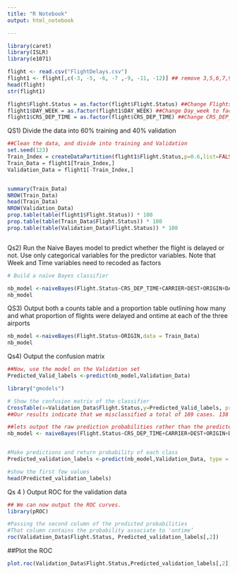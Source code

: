 ---
title: "R Notebook"
output: html_notebook

---
```{r}
library(caret)
library(ISLR)
library(e1071) 

flight <- read.csv("FlightDelays.csv")
flight1 <- flight[,c(-3, -5, -6, -7 ,-9, -11, -12)] ## remove 3,5,6,7,9,11,12 column from dataset
head(flight)
str(flight1)
```


```{r}

flight$Flight.Status = as.factor(flight$Flight.Status) ##Change Flightstatus to factor
flight1$DAY_WEEK = as.factor(flight1$DAY_WEEK) ##Change Day_week to factor
flight1$CRS_DEP_TIME = as.factor(flight$CRS_DEP_TIME) ##Change CRS_DEP_TIME to factor
```

QS1) 
Divide the data into 60% training and 40% validation
```{r}
##Clean the data, and divide into training and Validation
set.seed(123)
Train_Index = createDataPartition(flight1$Flight.Status,p=0.6,list=FALSE)  ##divide the data into training and validation.
Train_Data = flight1[Train_Index,]
Validation_Data = flight1[-Train_Index,]


summary(Train_Data)
NROW(Train_Data)
head(Train_Data)
NROW(Validation_Data)
prop.table(table(flight1$Flight.Status)) * 100
prop.table(table(Train_Data$Flight.Status)) * 100
prop.table(table(Validation_Data$Flight.Status)) * 100



```

Qs2)
Run the Naive Bayes model to predict whether the flight is delayed or not. Use only categorical variables for the predictor variables. Note that Week and Time variables need to recoded as factors
```{r}
# Build a naïve Bayes classifier

nb_model <-naiveBayes(Flight.Status~CRS_DEP_TIME+CARRIER+DEST+ORIGIN+DAY_WEEK,data = Train_Data)
nb_model
```

QS3)
Output both a counts table and a proportion table outlining how many and what proportion of flights were delayed and ontime at each of the three airports
```{r}
nb_model <-naiveBayes(Flight.Status~ORIGIN,data = Train_Data)
nb_model
```


Qs4)
Output the confusion matrix 
```{r}
##Now, use the model on the Validation set
Predicted_Valid_labels <-predict(nb_model,Validation_Data)

library("gmodels")

# Show the confusion matrix of the classifier
CrossTable(x=Validation_Data$Flight.Status,y=Predicted_Valid_labels, prop.chisq = FALSE)
##Our results indicate that we misclassified a total of 189 cases. 138 as False Positives, and 51 as False Negatives.

```


```{r}
##lets output the raw prediction probabilities rather than the predicted class. To do that, we use the raw option in the model.
nb_model <- naiveBayes(Flight.Status~CRS_DEP_TIME+CARRIER+DEST+ORIGIN+DAY_WEEK,data = Train_Data)


#Make predictions and return probability of each class
Predicted_validation_labels <-predict(nb_model,Validation_Data, type = "raw")

#show the first few values 
head(Predicted_validation_labels)
```

Qs 4 )
Output ROC for the validation data
```{r}
## We can now output the ROC curves.
library(pROC)

#Passing the second column of the predicted probabilities 
#That column contains the probability associate to 'ontime’
roc(Validation_Data$Flight.Status, Predicted_validation_labels[,2])
```


##Plot the ROC
```{r}
plot.roc(Validation_Data$Flight.Status,Predicted_validation_labels[,2])

```








